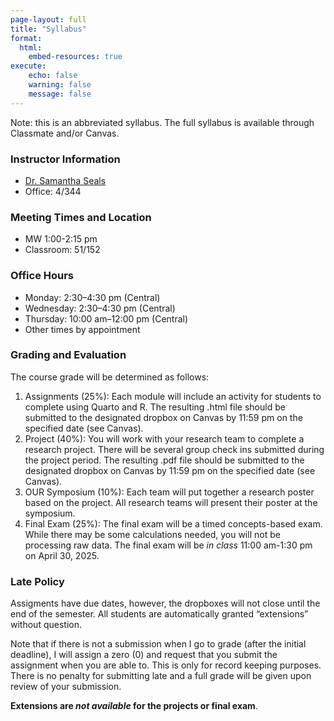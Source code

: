 ```yaml
---
page-layout: full
title: "Syllabus"
format:
  html:
    embed-resources: true
execute:
    echo: false
    warning: false
    message: false
---
```


Note: this is an abbreviated syllabus. The full syllabus is available through Classmate and/or Canvas.

### Instructor Information

- [Dr. Samantha Seals](http://sealslab.github.io)
-	Office: 4/344

### Meeting Times and Location

-	MW 1:00-2:15 pm
- Classroom: 51/152

### Office Hours

- Monday: 2:30--4:30 pm (Central)
- Wednesday: 2:30--4:30 pm (Central)
- Thursday: 10:00 am--12:00 pm (Central)
- Other times by appointment

### Grading and Evaluation

The course grade will be determined as follows:

1. Assignments (25%): Each module will include an activity for students to complete using Quarto and R. The resulting .html file should be submitted to the designated dropbox on Canvas by 11:59 pm on the specified date (see Canvas). 
2. Project (40%): You will work with your research team to complete a research project. There will be several group check ins submitted during the project period. The resulting .pdf file should be submitted to the designated dropbox on Canvas by 11:59 pm on the specified date (see Canvas). 
3. OUR Symposium (10%): Each team will put together a research poster based on the project. All research teams will present their poster at the symposium. 
4. Final Exam (25%): The final exam will be a timed concepts-based exam. While there may be some calculations needed, you will not be processing raw data. The final exam will be *in class* 11:00 am-1:30 pm on April 30, 2025.

### Late Policy 

Assigments have due dates, however, the dropboxes will not close until the end of the semester. All students are automatically granted "extensions" without question. 

Note that if there is not a submission when I go to grade (after the initial deadline), I will assign a zero (0) and request that you submit the assignment when you are able to. This is only for record keeping purposes. There is no penalty for submitting late and a full grade will be given upon review of your submission.

**Extensions are *not available* for the projects or final exam**.


